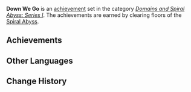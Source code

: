 {{Achievement Set Infobox
|title        = 
|primogems    = {{Achievement/Primogems|Down We Go}}
|total        = {{Achievement/Total|Down We Go}}
|category     = Domains and Spiral Abyss: Series I
}}
'''Down We Go''' is an [[achievement]] set in the category ''[[Domains and Spiral Abyss: Series I]]''. The achievements are earned by clearing floors of the [[Spiral Abyss]].

==Achievements==
{{Achievements by Category Table|Down We Go}}
<!--
==Notes==

==Trivia==
-->
==Other Languages==
{{Other Languages
|en      = Down We Go
|zhs     = 深邃的探究者
|zhs_rm  = Shēnsuì de Tànjiù Zhě
|zht     = 深邃的探究者
|zht_rm  = Shēnsuì de Tànjiù Zhě
|zh_tl   = Investigator of the Depths
|ja      = 深邃の探究者
|ja_rm   = Shinsui no Tankyuusha
|ja_tl   = 
|ko      = 심연의 탐구자
|ko_rm   = Simyeon-ui Tamguja
|ko_tl   = 
|es      = Investigador de las profundidades
|es_tl   = Investigator of the Depths
|fr      = Vers les profondeurs et au-delà
|fr_tl   = To Depths and Beyond
|ru      = Мы идём ко дну
|ru_tl   = 
|th      = สำรวจลึกลงไปในแกนโลก
|th_rm   = 
|th_tl   = 
|vi      = Người thám hiểm vực sâu
|vi_tl   = 
|de      = Tiefenforscher
|de_tl   = Depth Researcher
|id      = Penjelajah Kedalaman
|id_tl   = Deep Explorer
|pt      = Investigador das Profundezas
|pt_tl   = 
}}

==Change History==
{{Change History|1.0}}
<!--
==References==
{{Reflist}}
-->